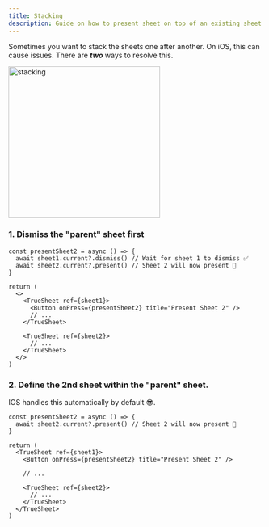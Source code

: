```yaml
---
title: Stacking
description: Guide on how to present sheet on top of an existing sheet.
---
```



Sometimes you want to stack the sheets one after another. On iOS, this can cause issues. There are _**two**_ ways to resolve this.

<img alt="stacking" src={stacking} width="300"/>

### 1. Dismiss the "parent" sheet first

```tsx
const presentSheet2 = async () => {
  await sheet1.current?.dismiss() // Wait for sheet 1 to dismiss ✅
  await sheet2.current?.present() // Sheet 2 will now present 🎉
}

return (
  <>
    <TrueSheet ref={sheet1}>
      <Button onPress={presentSheet2} title="Present Sheet 2" />
      // ...
    </TrueSheet>

    <TrueSheet ref={sheet2}>
      // ...
    </TrueSheet>
  </>
)
```
### 2. Define the 2nd sheet within the "parent" sheet.

IOS handles this automatically by default 😎.

```tsx
const presentSheet2 = async () => {
  await sheet2.current?.present() // Sheet 2 will now present 🎉
}

return (
  <TrueSheet ref={sheet1}>
    <Button onPress={presentSheet2} title="Present Sheet 2" />

    // ...

    <TrueSheet ref={sheet2}>
      // ...
    </TrueSheet>
  </TrueSheet>
)
```
